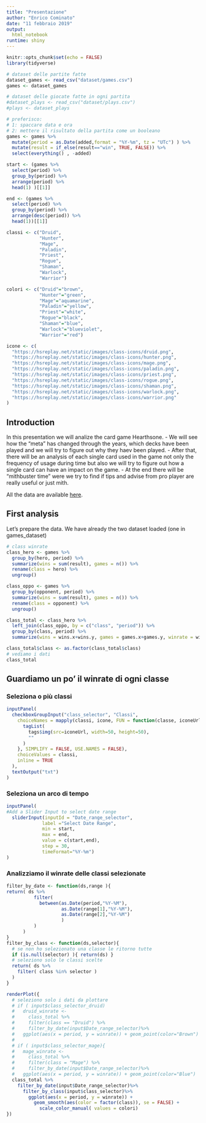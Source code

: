 ```yaml
---
title: "Presentazione"
author: "Enrico Cominato"
date: "11 febbraio 2019"
output: 
  html_notebook
runtime: shiny
---
```


<style>
  .col2 {
    columns: 2 200px;         /* number of columns and width in pixels*/
    -webkit-columns: 2 200px; /* chrome, safari */
    -moz-columns: 2 200px;    /* firefox */
  }
  .col3 {
    columns: 3 100px;
    -webkit-columns: 3 100px;
    -moz-columns: 3 100px;
  }
  .shiny-input-checkboxgroup.shiny-input-container-inline label ~ .shiny-options-group, .shiny-input-radiogroup.shiny-input-container-inline label ~ .shiny-options-group {
    margin-top: -1px;
    margin-left: auto;
    margin-right: auto;
    width: 800px !important;
  }
  .irs{
    width: 800px !important;
  }
</style>

```r
knitr::opts_chunk$set(echo = FALSE)
library(tidyverse)

# dataset delle partite fatte
dataset_games <- read_csv("dataset/games.csv")
games <- dataset_games

# dataset delle giocate fatte in ogni partita
#dataset_plays <- read_csv("dataset/plays.csv")
#plays <- dataset_plays

# preferisco:
# 1: spaccare data e ora
# 2: mettere il risultato della partita come un booleano
games <- games %>%
  mutate(period = as.Date(added,format = "%Y-%m", tz = "UTc") ) %>%
  mutate(result = if_else(result=="win", TRUE, FALSE)) %>%
  select(everything() , -added)

start <- (games %>%
  select(period) %>%
  group_by(period) %>%
  arrange(period) %>%
  head(1) )[[1]]

end <- (games %>%
  select(period) %>%
  group_by(period) %>%
  arrange(desc(period)) %>%
  head(1))[[1]]

classi <- c("Druid", 
            "Hunter", 
            "Mage",
            "Paladin",
            "Priest",
            "Rogue",
            "Shaman",
            "Warlock",
            "Warrior")

colori <- c("Druid"="brown", 
            "Hunter"="green", 
            "Mage"="aquamarine",
            "Paladin"="yellow",
            "Priest"="white",
            "Rogue"="black",
            "Shaman"="blue",
            "Warlock"="blueviolet",
            "Warrior"="red")

icone <- c(
  "https://hsreplay.net/static/images/class-icons/druid.png",
  "https://hsreplay.net/static/images/class-icons/hunter.png",
  "https://hsreplay.net/static/images/class-icons/mage.png",
  "https://hsreplay.net/static/images/class-icons/paladin.png",
  "https://hsreplay.net/static/images/class-icons/priest.png",
  "https://hsreplay.net/static/images/class-icons/rogue.png",
  "https://hsreplay.net/static/images/class-icons/shaman.png",
  "https://hsreplay.net/static/images/class-icons/warlock.png",
  "https://hsreplay.net/static/images/class-icons/warrior.png"
)
```

## Introduction

In this presentation we will analize the card game Hearthsone.
- We will see how the "meta" has changed through the years, which decks have been played and we will try to figure out why they haev been played.
- After that, there will be an analysis of each single card used in the game not only the frequency of usage during time but also we will try to figure out how a single card can have an impact on the game.
- At the end there will be "mithbuster time" were we try to find if tips and advise from pro player are really useful or just mith.

All the data are available [here](http://www.hearthscry.com/). 

## First analysis
Let's prepare the data. We have already the two dataset loaded (one in games_dataset)

```r
# class winrate
class_hero <- games %>%
  group_by(hero, period) %>%
  summarize(wins = sum(result), games = n()) %>%
  rename(class = hero) %>%
  ungroup()

class_oppo <- games %>%
  group_by(opponent, period) %>%
  summarize(wins = sum(result), games = n()) %>%
  rename(class = opponent) %>%
  ungroup()

class_total <- class_hero %>%
  left_join(class_oppo, by = c("class", "period")) %>%
  group_by(class, period) %>%
  summarize(wins = wins.x+wins.y, games = games.x+games.y, winrate = wins/games)

class_total$class <- as.factor(class_total$class)
# vediamo i dati
class_total
```

## Guardiamo un po' il winrate di ogni classe {#title .emphasized }


    
### Seleziona o più classi
    
```r
inputPanel(
  checkboxGroupInput("class_selector", "Classi",
    choiceNames = mapply(classi, icone, FUN = function(classe, iconeUrl) {
      tagList(
        tags$img(src=iconeUrl, width=50, height=50),
        ""
      )
    }, SIMPLIFY = FALSE, USE.NAMES = FALSE),
    choiceValues = classi,
    inline = TRUE
  ),
  textOutput("txt")
)
```
   
### Seleziona un arco di tempo

```r
inputPanel(
#Add a Slider Input to select date range
  sliderInput(inputId = "Date_range_selector",
             label ="Select Date Range",
             min = start,
             max = end,
             value = c(start,end),
             step = 30,
             timeFormat="%Y-%m")
)
```   
 
### Analizziamo il winrate delle classi selezionate
    
```r
filter_by_date <- function(ds,range ){
return( ds %>%
          filter(
            between(as.Date(period,"%Y-%M"),
                    as.Date(range[1],"%Y-%M"),
                    as.Date(range[2],"%Y-%M")
                    ) 
          )
      )
}
filter_by_class <- function(ds,selector){
  # se non ho selezionato una classe le ritorno tutte
  if (is.null(selector) ){ return(ds) }
  # seleziono solo le classi scelte
  return( ds %>%
    filter( class %in% selector )
  )
}

renderPlot({
  # seleziono solo i dati da plottare
  # if ( input$class_selector_druid)
  #   druid_winrate <- 
  #     class_total %>% 
  #     filter(class == "Druid") %>%
  #     filter_by_date(input$Date_range_selector)%>%
  #   ggplot(aes(x = period, y = winrate)) + geom_point(color="Brown")
  #   
  # if ( input$class_selector_mage){
  #   mage_winrate <- 
  #     class_total %>% 
  #     filter(class = "Mage") %>%
  #     filter_by_date(input$Date_range_selector)%>%
  #   ggplot(aes(x = period, y = winrate)) + geom_point(color="Blue")
  class_total %>%
    filter_by_date(input$Date_range_selector)%>%
      filter_by_class(input$class_selector)%>%
        ggplot(aes(x = period, y = winrate)) + 
          geom_smooth(aes(color = factor(class)), se = FALSE) +
            scale_color_manual( values = colori)
})
```



